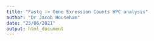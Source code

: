 ```yaml
---
title: "Fastq -> Gene Exression Counts HPC analysis"
author: "Dr Jacob Househam"
date: "25/06/2021"
output: html_document
---
```




